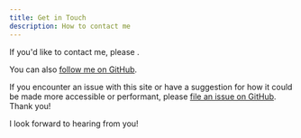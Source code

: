 ```yaml
---
title: Get in Touch
description: How to contact me
---
```


If you'd like to contact me, please <MungedEmail label="send me an email"/>.

You can also [follow me on GitHub](https://github.com/tylermercer).

If you encounter an issue with this site or have a suggestion for how it could
be made more accessible or performant, please
[file an issue on GitHub](https://github.com/tylermercer/personal-website/issues/new).
Thank you!

I look forward to hearing from you!

